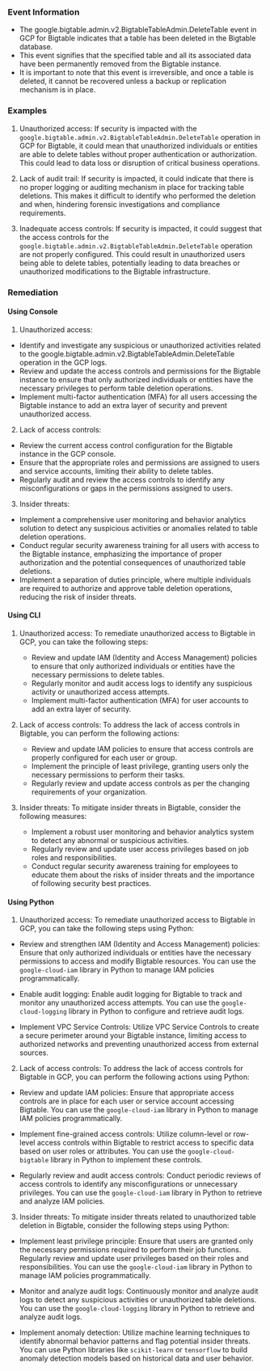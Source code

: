 
### Event Information

- The google.bigtable.admin.v2.BigtableTableAdmin.DeleteTable event in GCP for Bigtable indicates that a table has been deleted in the Bigtable database.
- This event signifies that the specified table and all its associated data have been permanently removed from the Bigtable instance.
- It is important to note that this event is irreversible, and once a table is deleted, it cannot be recovered unless a backup or replication mechanism is in place.


### Examples

1. Unauthorized access: If security is impacted with the `google.bigtable.admin.v2.BigtableTableAdmin.DeleteTable` operation in GCP for Bigtable, it could mean that unauthorized individuals or entities are able to delete tables without proper authentication or authorization. This could lead to data loss or disruption of critical business operations.

2. Lack of audit trail: If security is impacted, it could indicate that there is no proper logging or auditing mechanism in place for tracking table deletions. This makes it difficult to identify who performed the deletion and when, hindering forensic investigations and compliance requirements.

3. Inadequate access controls: If security is impacted, it could suggest that the access controls for the `google.bigtable.admin.v2.BigtableTableAdmin.DeleteTable` operation are not properly configured. This could result in unauthorized users being able to delete tables, potentially leading to data breaches or unauthorized modifications to the Bigtable infrastructure.

### Remediation

#### Using Console

1. Unauthorized access:
- Identify and investigate any suspicious or unauthorized activities related to the google.bigtable.admin.v2.BigtableTableAdmin.DeleteTable operation in the GCP logs.
- Review and update the access controls and permissions for the Bigtable instance to ensure that only authorized individuals or entities have the necessary privileges to perform table deletion operations.
- Implement multi-factor authentication (MFA) for all users accessing the Bigtable instance to add an extra layer of security and prevent unauthorized access.

2. Lack of access controls:
- Review the current access control configuration for the Bigtable instance in the GCP console.
- Ensure that the appropriate roles and permissions are assigned to users and service accounts, limiting their ability to delete tables.
- Regularly audit and review the access controls to identify any misconfigurations or gaps in the permissions assigned to users.

3. Insider threats:
- Implement a comprehensive user monitoring and behavior analytics solution to detect any suspicious activities or anomalies related to table deletion operations.
- Conduct regular security awareness training for all users with access to the Bigtable instance, emphasizing the importance of proper authorization and the potential consequences of unauthorized table deletions.
- Implement a separation of duties principle, where multiple individuals are required to authorize and approve table deletion operations, reducing the risk of insider threats.

#### Using CLI

1. Unauthorized access: To remediate unauthorized access to Bigtable in GCP, you can take the following steps:
   - Review and update IAM (Identity and Access Management) policies to ensure that only authorized individuals or entities have the necessary permissions to delete tables.
   - Regularly monitor and audit access logs to identify any suspicious activity or unauthorized access attempts.
   - Implement multi-factor authentication (MFA) for user accounts to add an extra layer of security.

2. Lack of access controls: To address the lack of access controls in Bigtable, you can perform the following actions:
   - Review and update IAM policies to ensure that access controls are properly configured for each user or group.
   - Implement the principle of least privilege, granting users only the necessary permissions to perform their tasks.
   - Regularly review and update access controls as per the changing requirements of your organization.

3. Insider threats: To mitigate insider threats in Bigtable, consider the following measures:
   - Implement a robust user monitoring and behavior analytics system to detect any abnormal or suspicious activities.
   - Regularly review and update user access privileges based on job roles and responsibilities.
   - Conduct regular security awareness training for employees to educate them about the risks of insider threats and the importance of following security best practices.

#### Using Python

1. Unauthorized access: To remediate unauthorized access to Bigtable in GCP, you can take the following steps using Python:

- Review and strengthen IAM (Identity and Access Management) policies: Ensure that only authorized individuals or entities have the necessary permissions to access and modify Bigtable resources. You can use the `google-cloud-iam` library in Python to manage IAM policies programmatically.

- Enable audit logging: Enable audit logging for Bigtable to track and monitor any unauthorized access attempts. You can use the `google-cloud-logging` library in Python to configure and retrieve audit logs.

- Implement VPC Service Controls: Utilize VPC Service Controls to create a secure perimeter around your Bigtable instance, limiting access to authorized networks and preventing unauthorized access from external sources.

2. Lack of access controls: To address the lack of access controls for Bigtable in GCP, you can perform the following actions using Python:

- Review and update IAM policies: Ensure that appropriate access controls are in place for each user or service account accessing Bigtable. You can use the `google-cloud-iam` library in Python to manage IAM policies programmatically.

- Implement fine-grained access controls: Utilize column-level or row-level access controls within Bigtable to restrict access to specific data based on user roles or attributes. You can use the `google-cloud-bigtable` library in Python to implement these controls.

- Regularly review and audit access controls: Conduct periodic reviews of access controls to identify any misconfigurations or unnecessary privileges. You can use the `google-cloud-iam` library in Python to retrieve and analyze IAM policies.

3. Insider threats: To mitigate insider threats related to unauthorized table deletion in Bigtable, consider the following steps using Python:

- Implement least privilege principle: Ensure that users are granted only the necessary permissions required to perform their job functions. Regularly review and update user privileges based on their roles and responsibilities. You can use the `google-cloud-iam` library in Python to manage IAM policies programmatically.

- Monitor and analyze audit logs: Continuously monitor and analyze audit logs to detect any suspicious activities or unauthorized table deletions. You can use the `google-cloud-logging` library in Python to retrieve and analyze audit logs.

- Implement anomaly detection: Utilize machine learning techniques to identify abnormal behavior patterns and flag potential insider threats. You can use Python libraries like `scikit-learn` or `tensorflow` to build anomaly detection models based on historical data and user behavior.

